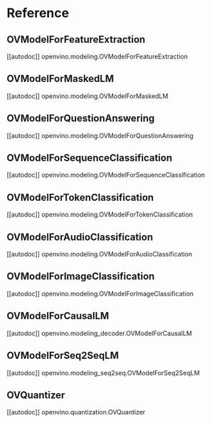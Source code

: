 <!---
Copyright 2022 The HuggingFace Team. All rights reserved.

Licensed under the Apache License, Version 2.0 (the "License");
you may not use this file except in compliance with the License.
You may obtain a copy of the License at

    http://www.apache.org/licenses/LICENSE-2.0

Unless required by applicable law or agreed to in writing, software
distributed under the License is distributed on an "AS IS" BASIS,
WITHOUT WARRANTIES OR CONDITIONS OF ANY KIND, either express or implied.
See the License for the specific language governing permissions and
limitations under the License.
-->

# Reference

## OVModelForFeatureExtraction

[[autodoc]] openvino.modeling.OVModelForFeatureExtraction

## OVModelForMaskedLM

[[autodoc]] openvino.modeling.OVModelForMaskedLM

## OVModelForQuestionAnswering

[[autodoc]] openvino.modeling.OVModelForQuestionAnswering

## OVModelForSequenceClassification

[[autodoc]] openvino.modeling.OVModelForSequenceClassification

## OVModelForTokenClassification

[[autodoc]] openvino.modeling.OVModelForTokenClassification


## OVModelForAudioClassification

[[autodoc]] openvino.modeling.OVModelForAudioClassification


## OVModelForImageClassification

[[autodoc]] openvino.modeling.OVModelForImageClassification

## OVModelForCausalLM

[[autodoc]] openvino.modeling_decoder.OVModelForCausalLM

## OVModelForSeq2SeqLM

[[autodoc]] openvino.modeling_seq2seq.OVModelForSeq2SeqLM

## OVQuantizer

[[autodoc]] openvino.quantization.OVQuantizer
